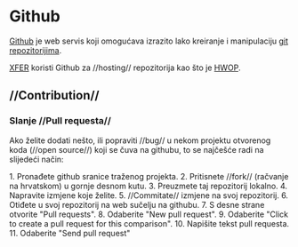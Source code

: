= Github =

[[https://github.com/|Github]] je web servis koji omogućava izrazito lako kreiranje i manipulaciju [[git]] [[repozitorijima]]. 

[[XFER]] koristi Github za //hosting// repozitorija kao što je [[https://github.com/agrbin/hwop|HWOP]].

== //Contribution// ==

=== Slanje //Pull requesta// ===

Ako želite dodati nešto, ili popraviti //bug// u nekom projektu otvorenog koda (//open source//) koji se čuva na githubu, to se najčešće radi na slijedeći način: 

1. Pronađete github sranice traženog projekta.
2. Pritisnete //fork// (račvanje na hrvatskom) u gornje desnom kutu.
3. Preuzmete taj repozitorij lokalno. 
4. Napravite izmjene koje želite.
5. //Commitate// izmjene na svoj repozitorij. 
6. Otiđete u svoj repozitorij na web sučelju na githubu. 
7. S desne strane otvorite "Pull requests".
8. Odaberite "New pull request".
9. Odaberite "Click to create a pull request for this comparison".
10. Napišite tekst pull requesta.
11. Odaberite "Send pull request"


